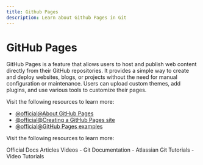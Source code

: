 ```yaml
---
title: Github Pages
description: Learn about Github Pages in Git
---
```


# GitHub Pages

GitHub Pages is a feature that allows users to host and publish web content directly from their GitHub repositories. It provides a simple way to create and deploy websites, blogs, or projects without the need for manual configuration or maintenance. Users can upload custom themes, add plugins, and use various tools to customize their pages.

Visit the following resources to learn more:

- [@official@About GitHub Pages](https://docs.github.com/en/pages/getting-started-with-github-pages/about-github-pages)
- [@official@Creating a GitHub Pages site](https://docs.github.com/en/pages/getting-started-with-github-pages/creating-a-github-pages-site)
- [@official@GitHub Pages examples](https://github.com/collections/github-pages-examples)

Visit the following resources to learn more:

<Tabs defaultValue="official">
<TabsList>
<TabsTrigger value="official">Official Docs</TabsTrigger>
<TabsTrigger value="article">Articles</TabsTrigger>
<TabsTrigger value="video">Videos</TabsTrigger>
</TabsList>

<TabsContent value="official">
- <Link href="https://git-scm.com/docs">Git Documentation</Link>
</TabsContent>
<TabsContent value="article">
- <Link href="https://www.atlassian.com/git/tutorials">Atlassian Git Tutorials</Link>
</TabsContent>
<TabsContent value="video">
- <Link href="https://www.youtube.com/results?search_query=git+github-pages+tutorial">Video Tutorials</Link>
</TabsContent>
</Tabs>

<Outlet path="5-github/basics/github-pages" />
